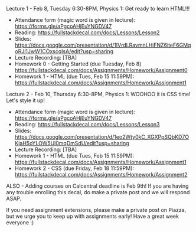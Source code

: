 Lecture 1 - Feb 8, Tuesday 6:30-8PM, Physics 1: Get ready to learn HTML!!!

- Attendance form (magic word is given in lecture):
  https://forms.gle/aPgcoAHjEuYNGDV47
- Reading: https://fullstackdecal.com/docs/Lessons/Lesson2
- Slides:
  https://docs.google.com/presentation/d/1IVrdLRavmnLHiFNZ6iteF6GMqoRJl1JwW1COxscqIsA/edit?usp=sharing
- Lecture Recording: [TBA]
- Homework 0 - Getting Started (due Tuesday, Feb 8)
  https://fullstackdecal.com/docs/Assignments/Homework/Assignment0
- Homework 1 - HTML (due Tues, Feb 15 11:59PM):
  https://fullstackdecal.com/docs/Assignments/Homework/Assignment1

Lecture 2 - Feb 10, Thursday 6:30-8PM, Physics 1: WOOHOO it is CSS time! Let's
style it up!

- Attendance form (magic word is given in lecture):
  https://forms.gle/aPgcoAHjEuYNGDV47
- Reading: https://fullstackdecal.com/docs/Lessons/Lesson3
- Slides:
  https://docs.google.com/presentation/d/1eo2Wty0kC_XGXPpSQbKD7OKjaH5oYLOW5Ul0mqDmSdU/edit?usp=sharing
- Lecture Recording: [TBA]
- Homework 1 - HTML (due Tues, Feb 15 11:59PM):
  https://fullstackdecal.com/docs/Assignments/Homework/Assignment1
- Homework 2 - CSS (due Friday, Feb 18 11:59PM):
  https://fullstackdecal.com/docs/Assignments/Homework/Assignment2

ALSO - Adding courses on Calcentral deadline is Feb 9th! If you are having any
trouble enrolling this decal, do make a private post and we will respond ASAP.

If you need assignment extensions, please make a private post on Piazza, but we
urge you to keep up with assignments early! Have a great week everyone :)

